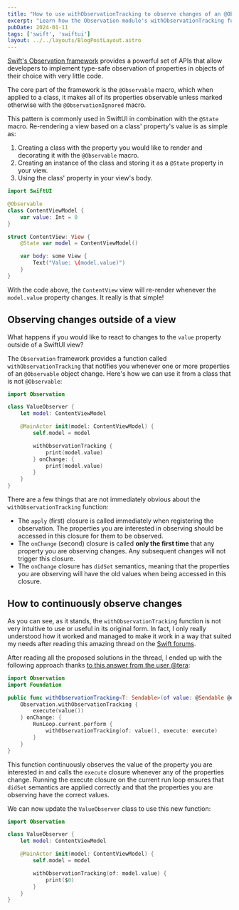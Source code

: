 ```yaml
---
title: "How to use withObservationTracking to observe changes of an @Observable object's property outside of a SwiftUI view"
excerpt: "Learn how the Observation module's withObservationTracking function works and how you can use it to observe changes of an @Observable object from anywhere in your codebase."
pubDate: 2024-01-11
tags: ['swift', 'swiftui']
layout: ../../layouts/BlogPostLayout.astro
---
```


[Swift's Observation framework](https://developer.apple.com/documentation/observation) provides a powerful set of APIs that allow developers to implement type-safe observation of properties in objects of their choice with very little code.  

The core part of the framework is the `@Observable` macro, which when applied to a class, it makes all of its properties observable unless marked otherwise with the `@ObservationIgnored` macro.

This pattern is commonly used in SwiftUI in combination with the `@State` macro. Re-rendering a view based on a class' property's value is as simple as:

1. Creating a class with the property you would like to render and decorating it with the `@Observable` macro.
2. Creating an instance of the class and storing it as a `@State` property in your view.
3. Using the class' property in your view's body.

```swift:ContentView.swift
import SwiftUI

@Observable
class ContentViewModel {
    var value: Int = 0
}

struct ContentView: View {
    @State var model = ContentViewModel()

    var body: some View {
        Text("Value: \(model.value)")
    }
}
```

With the code above, the `ContentView` view will re-render whenever the `model.value` property changes. It really is that simple!

## Observing changes outside of a view

What happens if you would like to react to changes to the `value` property outside of a SwiftUI view? 

The `Observation` framework provides a function called `withObservationTracking` that notifies you whenever one or more properties of an `@Observable` object change. Here's how we can use it from a class that is not `@Observable`:

```swift:ValueObserver.swift
import Observation

class ValueObserver {
    let model: ContentViewModel

    @MainActor init(model: ContentViewModel) {
        self.model = model

        withObservationTracking {
            print(model.value)
        } onChange: {
            print(model.value)
        }
    }
}
```

There are a few things that are not immediately obvious about the `withObservationTracking` function:
- The `apply` (first) closure is called immediately when registering the observation. The properties you are interested in observing should be accessed in this closure for them to be observed.
- The `onChange` (second) closure is called **only the first time** that any property you are observing changes. Any subsequent changes will not trigger this closure.
- The `onChange` closure has `didSet` semantics, meaning that the properties you are observing will have the old values when being accessed in this closure.

## How to continuously observe changes

As you can see, as it stands, the `withObservationTracking` function is not very intuitive to use or useful in its original form. In fact, I only really understood how it worked and managed to make it work in a way that suited my needs after reading this amazing thread on the [Swift forums](https://forums.swift.org/t/how-to-use-observation-to-actually-observe-changes-to-a-property/67591/1).

After reading all the proposed solutions in the thread, I ended up with the following approach thanks [to this answer from the user @tera](https://forums.swift.org/t/how-to-use-observation-to-actually-observe-changes-to-a-property/67591/12):

```swift:withObservationTracking.swift
import Observation
import Foundation

public func withObservationTracking<T: Sendable>(of value: @Sendable @escaping @autoclosure () -> T, execute: @Sendable @escaping (T) -> Void) {
    Observation.withObservationTracking {
        execute(value())
    } onChange: {
        RunLoop.current.perform {
            withObservationTracking(of: value(), execute: execute)
        }
    }
}
```

This function continuously observes the value of the property you are interested in and calls the `execute` closure whenever any of the properties change. Running the execute closure on the current run loop ensures that `didSet` semantics are applied correctly and that the properties you are observing have the correct values.

We can now update the `ValueObserver` class to use this new function:

```swift:ValueObserver.swift
import Observation

class ValueObserver {
    let model: ContentViewModel

    @MainActor init(model: ContentViewModel) {
        self.model = model

        withObservationTracking(of: model.value) {
            print($0)
        }
    }
}
```
